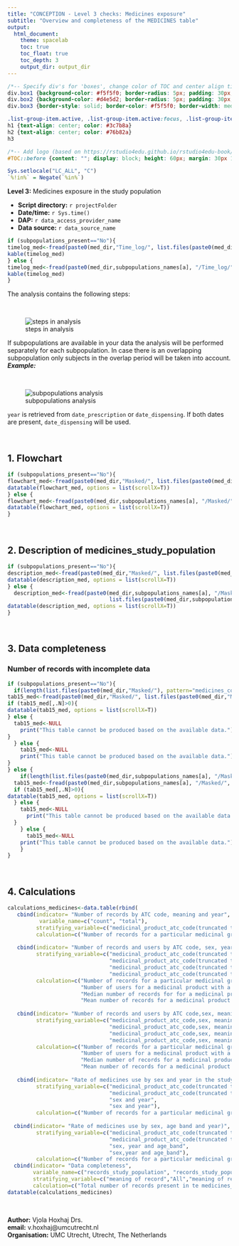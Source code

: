 ```yaml
---
title: "CONCEPTION - Level 3 checks: Medicines exposure"
subtitle: "Overview and completeness of the MEDICINES table"
output: 
  html_document:
    theme: spacelab
    toc: true
    toc_float: true
    toc_depth: 3
    output_dir: output_dir
---
```


```css
/*-- Specify div's for 'boxes', change color of TOC and center align titles: --*/
div.box1 {background-color: #f5f5f0; border-radius: 5px; padding: 30px; margin-right: 0px}
div.box2 {background-color: #d4e5d2; border-radius: 5px; padding: 30px; margin-right: 0px}
div.box3 {border-style: solid; border-color: #f5f5f0; border-width: medium; border-radius: 30px; padding: 5px; margin-right: 0px}

.list-group-item.active, .list-group-item.active:focus, .list-group-item.active:hover {background-color: #76b82a; border-color: #76b82a}
h1 {text-align: center; color: #3c7b8a}
h2 {text-align: center; color: #76b82a}
h3

/*-- Add logo (based on https://rstudio4edu.github.io/rstudio4edu-book/rmd-fancy.html): --*/
#TOC::before {content: ""; display: block; height: 60px; margin: 30px 10px 30px; background-image: url("conception_logo.png"); background-size: contain; background-position: center center; background-repeat: no-repeat}
```

```r
Sys.setlocale("LC_ALL", "C")
`%!in%` = Negate(`%in%`)
```

<div class = 'box1'>

**Level 3:** Medicines exposure in the study population 

 - **Script directory:** `r projectFolder`
 - **Date/time:** `r Sys.time()`
 - **DAP:** `r data_access_provider_name`
 - **Data source:** `r data_source_name`
 
</div>

<div class = 'box2'>
```r
if (subpopulations_present=="No"){
timelog_med<-fread(paste0(med_dir,"Time_log/", list.files(paste0(med_dir,"Time_log/"),"time_medicines.csv")))
kable(timelog_med)
} else {
timelog_med<-fread(paste0(med_dir,subpopulations_names[a], "/Time_log/","time_medicines.csv"))
kable(timelog_med)
}
```

</div>

<div class = 'box1'>
The analysis contains the following steps:

<br>

![steps in analysis](images/medicines_l3.png)

If subpopulations are available in your data the analysis will be performed separately for each subpopulation.
In case there is an overlapping subpopulation only subjects in the overlap period will be taken into account.
***Example:***

<br>

![subpopulations analysis](images/subpopulations.png)

`year` is retrieved from `date_prescription` or `date_dispensing`. If both dates are present, `date_dispensing` will be used.

</div>

<br>

<div class = 'box3'>

## 1. Flowchart


```r
if (subpopulations_present=="No"){
flowchart_med<-fread(paste0(med_dir,"Masked/", list.files(paste0(med_dir,"Masked/"),"medicines_flowchart_masked.csv")))
datatable(flowchart_med, options = list(scrollX=T))
} else {
flowchart_med<-fread(paste0(med_dir,subpopulations_names[a], "/Masked/",list.files(paste0(med_dir,subpopulations_names[a], "/Masked/"),paste0(subpopulations_names[a],"_medicines_flowchart_masked.csv"))))
datatable(flowchart_med, options = list(scrollX=T))
}
```

</div>

<br>

<div class = 'box3'>

## 2. Description of medicines_study_population

```r
if (subpopulations_present=="No"){
description_med<-fread(paste0(med_dir,"Masked/", list.files(paste0(med_dir, "Masked/"),"medicines_description_masked.csv")))
datatable(description_med, options = list(scrollX=T))
} else {
  description_med<-fread(paste0(med_dir,subpopulations_names[a], "/Masked/",
                                list.files(paste0(med_dir,subpopulations_names[a], "/Masked/"),paste0(subpopulations_names[a],"_medicines_description_masked.csv"))))
datatable(description_med, options = list(scrollX=T))
}
```

</div>

<br>

<div class = 'box3'>

## 3. Data completeness

### Number of records with incomplete data

```r
if (subpopulations_present=="No"){
  if(length(list.files(paste0(med_dir,"Masked/"), pattern="medicines_completeness_masked.csv"))>0){
tab15_med<-fread(paste0(med_dir,"Masked/", list.files(paste0(med_dir,"Masked/"), pattern="medicines_completeness_masked.csv")))
if (tab15_med[,.N]>0){
datatable(tab15_med, options = list(scrollX=T))
} else {
  tab15_med<-NULL
    print("This table cannot be produced based on the available data.")
}
  } else {
    tab15_med<-NULL
    print("This table cannot be produced based on the available data.")
}
} else {
    if(length(list.files(paste0(med_dir,subpopulations_names[a], "/Masked/"), pattern="medicines_completeness_masked.csv"))>0){
  tab15_med<-fread(paste0(med_dir,subpopulations_names[a], "/Masked/", list.files(paste0(med_dir,subpopulations_names[a], "/Masked/"), pattern="medicines_completeness_masked.csv")))
  if (tab15_med[,.N]>0){
datatable(tab15_med, options = list(scrollX=T))
  } else {
    tab15_med<-NULL
      print("This table cannot be produced based on the available data.")
  }
    } else {
      tab15_med<-NULL
    print("This table cannot be produced based on the available data.")
    }
}
```

</div>

<br>

<div class = 'box3'>

## 4. Calculations

```r
calculations_medicines<-data.table(rbind(
   cbind(indicator= "Number of records by ATC code, meaning and year",
          variable_name=c("count", "total"),
         stratifying_variable=c("medicinal_product_atc_code(truncated to first level), meaning of record and year", "medicinal_product_atc_code(truncated to first level), meaning of record and year"),
         calculation=c("Number of records for a particular medicinal group as defined by the first letter of the ATC code stratified by the meaning of the record and year", "Total number of records stratified by the meaning of the record and year")),
  
   cbind(indicator= "Number of records and users by ATC code, sex, year and meaning",           variable_name=c("no_records", "no_users", "median_records","mean_records"),
         stratifying_variable=c("medicinal_product_atc_code(truncated to first letter, third or fourth letter of the ATC code),sex, meaning of record and year",
                                "medicinal_product_atc_code(truncated to first letter, third or fourth letter of the ATC code),sex, meaning of record and year",
                                "medicinal_product_atc_code(truncated to first letter, third or fourth letter of the ATC code),sex, meaning of record and year",
                                "medicinal_product_atc_code(truncated to first letter, third or fourth letter of the ATC code),sex, meaning of record and year"),
         calculation=c("Number of records for a particular medicinal group as defined by the first, third or fourth letter of the ATC code stratified by sex, meaning of the record and year(if a medicinal product has an ATC code up to 3 letter then the atc_code_4 will show as N/A, same for ATC code up to one letter)",
                       "Number of users for a medicinal product with a particular ATC code as defined by the number of letters of the ATC code stratified by sex, meaning of the record and year", 
                       "Median number of records for for a medicinal product with a particular ATC code as defined by the number of letters of the ATC code stratified by sex, meaning of the record and year", 
                       "Mean number of records for a medicinal product with a particular ATC code as defined by the number of letters of the ATC code stratified by sex, meaning of the record and year")),
  
   cbind(indicator= "Number of records and users by ATC code,sex, meaning and year(atc code up to seven letters)",           variable_name=c("no_records", "no_users", "median_records","mean_records"),
         stratifying_variable=c("medicinal_product_atc_code,sex, meaning of record and year",
                                "medicinal_product_atc_code,sex, meaning of record and year",
                                "medicinal_product_atc_code,sex, meaning of record and year",
                                "medicinal_product_atc_code,sex, meaning of record and year"),
         calculation=c("Number of records for a particular medicinal group stratified by sex, meaning of the record and year", 
                       "Number of users for a medicinal product with a particular ATC code stratified by sex, meaning of the record and year", 
                       "Median number of records for a medicinal product stratified by sex, meaning of the record and year",
                       "Mean number of records for a medicinal product stratified by sex, meaning of the record and year")),
   
   cbind(indicator= "Rate of medicines use by sex and year in the study population",           variable_name=c("no_records", "no_users","no_subjects","person_years"),
         stratifying_variable=c("medicinal_product_atc_code(truncated to three/four letters),sex and year",
                                "medicinal_product_atc_code(truncated to three/four letters),sex and year",
                                "sex and year",
                                "sex and year"),
         calculation=c("Number of records for a particular medicinal group in the study population by sex by year", "Number of users who are dispensed/prescribed a medicinal product stratified by sex in a particular year", "Number of subjects who are present(i.e. contribute to the person time) stratified by sex in a particular year", "Follow up time by year and sex")),
   
  cbind(indicator= "Rate of medicines use by sex, age band and year)",           variable_name=c("no_records", "no_users","no_subjects","person_years"),
         stratifying_variable=c("medicinal_product_atc_code(truncated to three/four letters),sex, age_band and year",
                                "medicinal_product_atc_code(truncated to three/four letters),sex, age_band and year",
                                "sex, year and age_band",
                                "sex,year and age_band"),
         calculation=c("Number of records for a particular medicinal group in the study population by sex, year and age_band", "Number of users in the study population who are dispensed/prescribed a medicinal product by sex in a particular year and age_band", "Number of subjects in the study population who are present(i.e. contribute to the person time) by sex in a particular year and age_band", "Follow up time by sex, year and age_band")),
  cbind(indicator= "Data completeness", 
        variable_name=c("records_study_population", "records_study_population", "records_no_indication_code", "records_no_indication_code","records_no_prescriber_speciality","records_no_prescriber_speciality","records_no_dispensed_quantity","records_no_dispensed_quantity","records_no_prescribed_quantity","records_no_prescribed_quantity","records_no_prescribed_quantity_unit","records_no_prescribed_quantity_unit"),
        stratifying_variable=c("meaning of record","All","meaning of record","All","meaning of record","All","meaning of record","All","meaning of record","All","meaning of record","All"), 
        calculation=c("Total number of records present in te medicines_study_population stratifed by meaning", "Total number of records present in te medicines_study_population", "Number of records with missing indication_code when indication_code_vocabulary is present stratified by meaning","Number of records with missing indication_code when indication_code_vocabulary is present","Number of records with missing prescriber_speciality when prescriber_speciality_vocabulary is present stratified by meaning","Number of records with missing prescriber_speciality code when prescriber_speciality_vocabulary is present","Number of records with missing disp_number_medicinal_product stratified by meaning","Number of records with missing disp_number_medicinal_product","Number of records with missing presc_quantity_per_day stratified by meaning","Number of records with missing presc_quantity_per_day","Number of records with missing presc_quantity_unit when presc_quantity_per_day is present stratified by meaning","Number of records with missing presc_quantity_unit code when presc_quantity_per_day is present"))))
datatable(calculations_medicines)
```

</div>

<br>


<div class = 'box2'>

**Author:** Vjola Hoxhaj Drs.   
**email:** v.hoxhaj@umcutrecht.nl   
**Organisation:** UMC Utrecht, Utrecht, The Netherlands   

</div>
